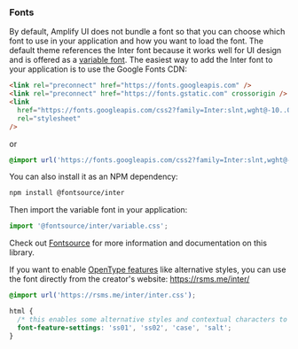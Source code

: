 
### Fonts

By default, Amplify UI does not bundle a font so that you can choose which font to use in your application and how you want to load the font. The default theme references the Inter font because it works well for UI design and is offered as a [variable font](https://developer.mozilla.org/en-US/docs/Web/CSS/CSS_Fonts/Variable_Fonts_Guide). The easiest way to add the Inter font to your application is to use the Google Fonts CDN:

```html
<link rel="preconnect" href="https://fonts.googleapis.com" />
<link rel="preconnect" href="https://fonts.gstatic.com" crossorigin />
<link
  href="https://fonts.googleapis.com/css2?family=Inter:slnt,wght@-10..0,100..900&display=swap"
  rel="stylesheet"
/>
```

or

```css
@import url('https://fonts.googleapis.com/css2?family=Inter:slnt,wght@-10..0,100..900&display=swap');
```

You can also install it as an NPM dependency:

```bash
npm install @fontsource/inter
```

Then import the variable font in your application:

```javascript
import '@fontsource/inter/variable.css';
```

Check out [Fontsource](https://fontsource.org/) for more information and documentation on this library.

If you want to enable [OpenType features](https://rsms.me/inter/#features) like alternative styles, you can use the font directly from the creator's website: https://rsms.me/inter/

```css
@import url('https://rsms.me/inter/inter.css');

html {
  /* this enables some alternative styles and contextual characters to the font */
  font-feature-settings: 'ss01', 'ss02', 'case', 'salt';
}
```
